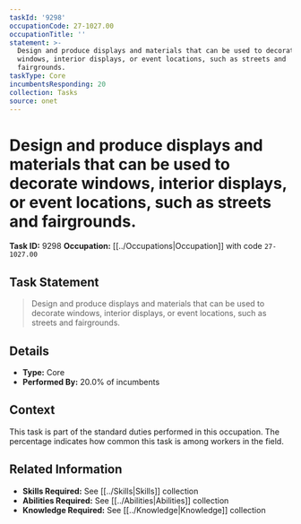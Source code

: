 ```yaml
---
taskId: '9298'
occupationCode: 27-1027.00
occupationTitle: ''
statement: >-
  Design and produce displays and materials that can be used to decorate
  windows, interior displays, or event locations, such as streets and
  fairgrounds.
taskType: Core
incumbentsResponding: 20
collection: Tasks
source: onet
---
```

# Design and produce displays and materials that can be used to decorate windows, interior displays, or event locations, such as streets and fairgrounds.

**Task ID:** 9298
**Occupation:** [[../Occupations|Occupation]] with code `27-1027.00`

## Task Statement

> Design and produce displays and materials that can be used to decorate windows, interior displays, or event locations, such as streets and fairgrounds.

## Details

- **Type:** Core
- **Performed By:** 20.0% of incumbents

## Context

This task is part of the standard duties performed in this occupation. The percentage indicates how common this task is among workers in the field.

## Related Information

- **Skills Required:** See [[../Skills|Skills]] collection
- **Abilities Required:** See [[../Abilities|Abilities]] collection
- **Knowledge Required:** See [[../Knowledge|Knowledge]] collection
